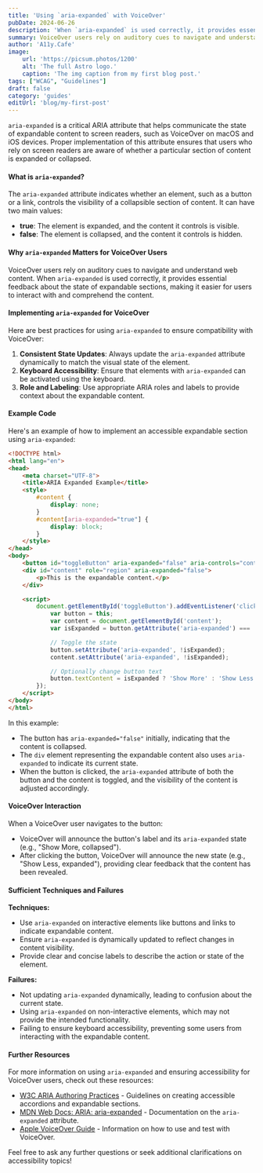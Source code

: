 ```yaml
---
title: 'Using `aria-expanded` with VoiceOver'
pubDate: 2024-06-26
description: 'When `aria-expanded` is used correctly, it provides essential feedback about the state of expandable sections.'
summary: VoiceOver users rely on auditory cues to navigate and understand web content. When `aria-expanded` is used correctly, it provides essential feedback about the state of expandable sections, making it easier for users to interact with and comprehend the content.
author: 'A11y.Cafe'
image:
    url: 'https://picsum.photos/1200'
    alt: 'The full Astro logo.'
    caption: 'The img caption from my first blog post.'
tags: ["WCAG", "Guidelines"]
draft: false
category: 'guides'
editUrl: 'blog/my-first-post'
---
```



`aria-expanded` is a critical ARIA attribute that helps communicate the state of expandable content to screen readers, such as VoiceOver on macOS and iOS devices. Proper implementation of this attribute ensures that users who rely on screen readers are aware of whether a particular section of content is expanded or collapsed.

#### What is `aria-expanded`?

The `aria-expanded` attribute indicates whether an element, such as a button or a link, controls the visibility of a collapsible section of content. It can have two main values:
- **true**: The element is expanded, and the content it controls is visible.
- **false**: The element is collapsed, and the content it controls is hidden.

#### Why `aria-expanded` Matters for VoiceOver Users

VoiceOver users rely on auditory cues to navigate and understand web content. When `aria-expanded` is used correctly, it provides essential feedback about the state of expandable sections, making it easier for users to interact with and comprehend the content.

#### Implementing `aria-expanded` for VoiceOver

Here are best practices for using `aria-expanded` to ensure compatibility with VoiceOver:

1. **Consistent State Updates**: Always update the `aria-expanded` attribute dynamically to match the visual state of the element.
2. **Keyboard Accessibility**: Ensure that elements with `aria-expanded` can be activated using the keyboard.
3. **Role and Labeling**: Use appropriate ARIA roles and labels to provide context about the expandable content.

#### Example Code

Here's an example of how to implement an accessible expandable section using `aria-expanded`:

```html
<!DOCTYPE html>
<html lang="en">
<head>
    <meta charset="UTF-8">
    <title>ARIA Expanded Example</title>
    <style>
        #content {
            display: none;
        }
        #content[aria-expanded="true"] {
            display: block;
        }
    </style>
</head>
<body>
    <button id="toggleButton" aria-expanded="false" aria-controls="content">Show More</button>
    <div id="content" role="region" aria-expanded="false">
        <p>This is the expandable content.</p>
    </div>

    <script>
        document.getElementById('toggleButton').addEventListener('click', function() {
            var button = this;
            var content = document.getElementById('content');
            var isExpanded = button.getAttribute('aria-expanded') === 'true';

            // Toggle the state
            button.setAttribute('aria-expanded', !isExpanded);
            content.setAttribute('aria-expanded', !isExpanded);

            // Optionally change button text
            button.textContent = isExpanded ? 'Show More' : 'Show Less';
        });
    </script>
</body>
</html>
```

In this example:
- The button has `aria-expanded="false"` initially, indicating that the content is collapsed.
- The `div` element representing the expandable content also uses `aria-expanded` to indicate its current state.
- When the button is clicked, the `aria-expanded` attribute of both the button and the content is toggled, and the visibility of the content is adjusted accordingly.

#### VoiceOver Interaction

When a VoiceOver user navigates to the button:
- VoiceOver will announce the button's label and its `aria-expanded` state (e.g., "Show More, collapsed").
- After clicking the button, VoiceOver will announce the new state (e.g., "Show Less, expanded"), providing clear feedback that the content has been revealed.

#### Sufficient Techniques and Failures

**Techniques:**
- Use `aria-expanded` on interactive elements like buttons and links to indicate expandable content.
- Ensure `aria-expanded` is dynamically updated to reflect changes in content visibility.
- Provide clear and concise labels to describe the action or state of the element.

**Failures:**
- Not updating `aria-expanded` dynamically, leading to confusion about the current state.
- Using `aria-expanded` on non-interactive elements, which may not provide the intended functionality.
- Failing to ensure keyboard accessibility, preventing some users from interacting with the expandable content.

#### Further Resources

For more information on using `aria-expanded` and ensuring accessibility for VoiceOver users, check out these resources:
- [W3C ARIA Authoring Practices](https://www.w3.org/TR/wai-aria-practices/#accordion) - Guidelines on creating accessible accordions and expandable sections.
- [MDN Web Docs: ARIA: aria-expanded](https://developer.mozilla.org/en-US/docs/Web/Accessibility/ARIA/Attributes/aria-expanded) - Documentation on the `aria-expanded` attribute.
- [Apple VoiceOver Guide](https://www.apple.com/voiceover/info/guide/_1121.html) - Information on how to use and test with VoiceOver.

Feel free to ask any further questions or seek additional clarifications on accessibility topics!